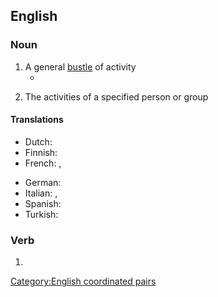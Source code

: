 ==English==

===Noun===
{{en-noun|comings and goings}}

# A general [[bustle]] of activity
#*{{quote-video game|en||developer={{w|BioWare}}|title={{w|Mass Effect (video game)|Mass Effect}}|location=Redwood City|publisher=Electronic Arts|year=2008|genre=[[science fiction|Science Fiction]]|platform=PC|scene={{w|Citadel (Mass Effect)|Citadel}}|isbn=9780784546642|oclc=246633669|passage=Shepard: This isn't a station; it's a city.<br>Kaidan: There must be millions here. It can't be possible to track everyone '''coming and going'''.}}
# {{lb|en|in the plural}} The activities of a specified person or group

====Translations====
{{trans-top|plural sense: activities of a person or group}}
* Dutch: {{t|nl|doen en laten|n}}
* Finnish: {{t|fi|[[meneminen|menemiset]]|p}}
* French: {{t+|fr|faits et gestes|m-p}}, {{t+|fr|va-et-vient|m}}
{{trans-mid}}
* German: {{t+|de|Kommen und Gehen}}
* Italian: {{t|it|il [[va e vieni]]}}, {{t+|it| andirivieni}}
* Spanish: {{t|es|idas y venidas}}
* Turkish: {{t|tr|gitgel}}
{{trans-bottom}}

===Verb===
{{head|en|verb form}}

# {{present participle of|en|come and go|nocat=1}}

[[Category:English coordinated pairs]]